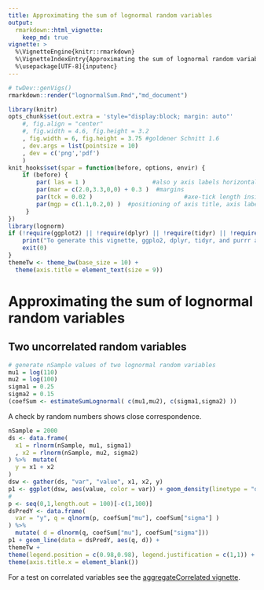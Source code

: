 ```yaml
---
title: Approximating the sum of lognormal random variables
output: 
  rmarkdown::html_vignette: 
    keep_md: true
vignette: >
  %\VignetteEngine{knitr::rmarkdown}
  %\VignetteIndexEntry{Approximating the sum of lognormal random variables}
  %\usepackage[UTF-8]{inputenc}
---
```

```r
# twDev::genVigs()
rmarkdown::render("lognormalSum.Rmd","md_document") 
```

```r
library(knitr)
opts_chunk$set(out.extra = 'style="display:block; margin: auto"'
    #, fig.align = "center"
    #, fig.width = 4.6, fig.height = 3.2
    , fig.width = 6, fig.height = 3.75 #goldener Schnitt 1.6
    , dev.args = list(pointsize = 10)
    , dev = c('png','pdf')
    )
knit_hooks$set(spar = function(before, options, envir) {
    if (before) {
        par( las = 1 )                   #also y axis labels horizontal
        par(mar = c(2.0,3.3,0,0) + 0.3 )  #margins
        par(tck = 0.02 )                          #axe-tick length inside plots             
        par(mgp = c(1.1,0.2,0) )  #positioning of axis title, axis labels, axis
     }
})
library(lognorm) 
if (!require(ggplot2) || !require(dplyr) || !require(tidyr) || !require(purrr)) {
	print("To generate this vignette, ggplo2, dplyr, tidyr, and purrr are required.")
	exit(0)
}
themeTw <- theme_bw(base_size = 10) + 
  theme(axis.title = element_text(size = 9))
```

# Approximating the sum of lognormal random variables

## Two uncorrelated random variables
```r
# generate nSample values of two lognormal random variables
mu1 = log(110)
mu2 = log(100)
sigma1 = 0.25
sigma2 = 0.15
(coefSum <- estimateSumLognormal( c(mu1,mu2), c(sigma1,sigma2) ))
```

A check by random numbers shows close correspondence.

```r
nSample = 2000
ds <- data.frame(
  x1 = rlnorm(nSample, mu1, sigma1)
  , x2 = rlnorm(nSample, mu2, sigma2)
) %>%  mutate(
  y = x1 + x2
)
dsw <- gather(ds, "var", "value", x1, x2, y)
p1 <- ggplot(dsw, aes(value, color = var)) + geom_density(linetype = "dotted")
#
p <- seq(0,1,length.out = 100)[-c(1,100)]
dsPredY <- data.frame(
  var = "y", q = qlnorm(p, coefSum["mu"], coefSum["sigma"] )
) %>%
  mutate( d = dlnorm(q, coefSum["mu"], coefSum["sigma"]))
p1 + geom_line(data = dsPredY, aes(q, d)) +
themeTw +
theme(legend.position = c(0.98,0.98), legend.justification = c(1,1)) +
theme(axis.title.x = element_blank())
```

For a test on correlated variables see the 
[aggregateCorrelated vignette](aggregateCorrelated.html).
